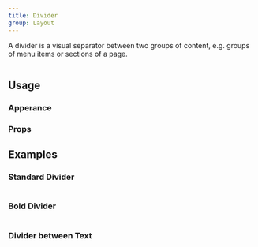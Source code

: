 ```yaml
---
title: Divider
group: Layout
---
```


A divider is a visual separator between two groups of content,
e.g. groups of menu items or sections of a page.

```tsx preview file=components/Divider/divider.demo.tsx

```

## Usage

### Apperance

<ApperanceTable component={title} />

### Props

<PropsTable />

## Examples

### Standard Divider

```tsx preview file=components/Divider/divider.demo.tsx

```

### Bold Divider

```tsx preview file=components/Divider/divider-bold.demo.tsx

```

### Divider between Text

```tsx preview file=components/Divider/divider-text.demo.tsx

```
